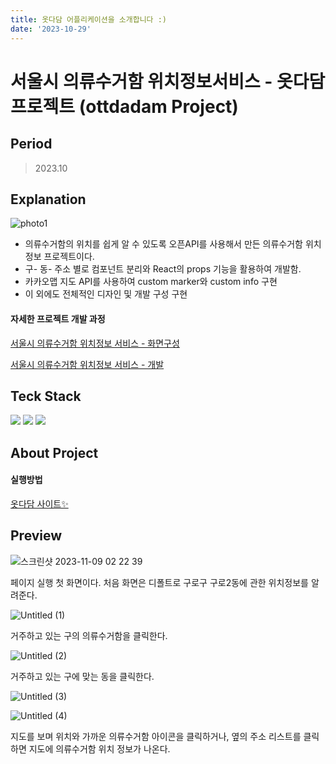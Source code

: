 ```yaml
---
title: 옷다담 어플리케이션을 소개합니다 :)
date: '2023-10-29'
---
```


# 서울시 의류수거함 위치정보서비스 - 옷다담 프로젝트 (ottdadam Project)

## Period

> 2023.10

## Explanation

![photo1](https://github.com/murramge/seoul_clothingBin_ottdadam/assets/60298173/b80f830d-e751-471f-8391-6061b7990bb3)

- 의류수거함의 위치를 쉽게 알 수 있도록 오픈API를 사용해서 만든 의류수거함 위치정보 프로젝트이다.
- 구- 동- 주소 별로 컴포넌트 분리와 React의 props 기능을 활용하여 개발함.
- 카카오맵 지도 API를 사용하여 custom marker와 custom info 구현
- 이 외에도 전체적인 디자인 및 개발 구성 구현

#### 자세한 프로젝트 개발 과정

[서울시 의류수거함 위치정보 서비스 - 화면구성](https://coding-god-life.tistory.com/90)

[서울시 의류수거함 위치정보 서비스 - 개발](https://coding-god-life.tistory.com/92)

## Teck Stack

<img src="https://img.shields.io/badge/JavaScript-F7DF1E?style=flat-square&logo=JavaScript&logoColor=white" />

<img src="https://img.shields.io/badge/REACT-8DD6F9?style=flat-square&logo=REACT&logoColor=white" />

<img src="https://img.shields.io/badge/CSS-CC6699?style=flat-square&logo=CSS3&logoColor=white" />

## About Project

#### 실행방법

[옷다담 사이트✨](http://158.179.194.191:3000/)

## Preview

![스크린샷 2023-11-09 02 22 39](https://github.com/murramge/seoul_clothingBin_ottdadam/assets/60298173/5fd831a5-6bcc-4c0a-9d6f-f4d828be4625)

페이지 실행 첫 화면이다. 처음 화면은 디폴트로 구로구 구로2동에 관한 위치정보를 알려준다.

![Untitled (1)](https://github.com/murramge/seoul_clothingBin_ottdadam/assets/60298173/db08a8e5-4a41-4ad5-8e14-78dfc04771d7)

거주하고 있는 구의 의류수거함을 클릭한다.

![Untitled (2)](https://github.com/murramge/seoul_clothingBin_ottdadam/assets/60298173/c7f7164a-c732-4300-844a-3540e81af919)

거주하고 있는 구에 맞는 동을 클릭한다.

![Untitled (3)](https://github.com/murramge/seoul_clothingBin_ottdadam/assets/60298173/7b41449b-e2fa-4545-94a2-ed70873b37f3)

![Untitled (4)](https://github.com/murramge/seoul_clothingBin_ottdadam/assets/60298173/662b1ace-a80e-4aa7-82e6-a3d86623768c)

지도를 보며 위치와 가까운 의류수거함 아이콘을 클릭하거나,
옆의 주소 리스트를 클릭하면 지도에 의류수거함 위치 정보가 나온다.
